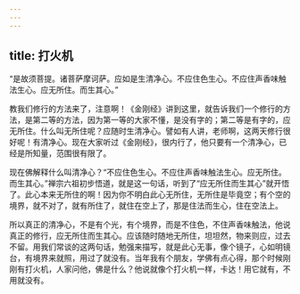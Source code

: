 ```yaml
---
---
---
```

title: 打火机
---




“是故须菩提。诸菩萨摩诃萨。应如是生清净心。不应住色生心。不应住声香味触法生心。应无所住。而生其心。”

教我们修行的方法来了，注意啊！《金刚经》讲到这里，就告诉我们一个修行的方法，是第二等的方法，因为第一等的大家不懂，是没有字的；第二等是有字的，应无所住。什么叫无所住呢？应随时生清净心。譬如有人讲，老师啊，这两天修行很好呢！有清净心。现在大家听过《金刚经》，很内行了，他只要有一个清净心，已经是所知量，范围很有限了。

现在佛解释什么叫清净心？“不应住色生心。不应住声香味触法生心。应无所住。而生其心。”禅宗六祖初步悟道，就是这一句话，听到了“应无所住而生其心”就开悟了。此心本来无所住的啊！因为你不明白此心无所住，无所住是毕竟空；有个空的境界，就不对了，就有所住了，就住在空上了，那是住法而生心，住在空法上。

所以真正的清净心，不是有个光，有个境界，而是不住色，不住声香味触法，他说真正的修行，应无所住而生其心。应该随时随地无所住，坦坦然，物来则应，过去不留。用我们常谈的这两句话，勉强来描写，就是此心无事，像个镜子，心如明镜台，有境界来就照，用过了就没有。当年我有个朋友，学佛有点心得，那个时候刚刚有打火机，人家问他，佛是什么？他说就像个打火机一样，卡达！用它就有，不用就没有。